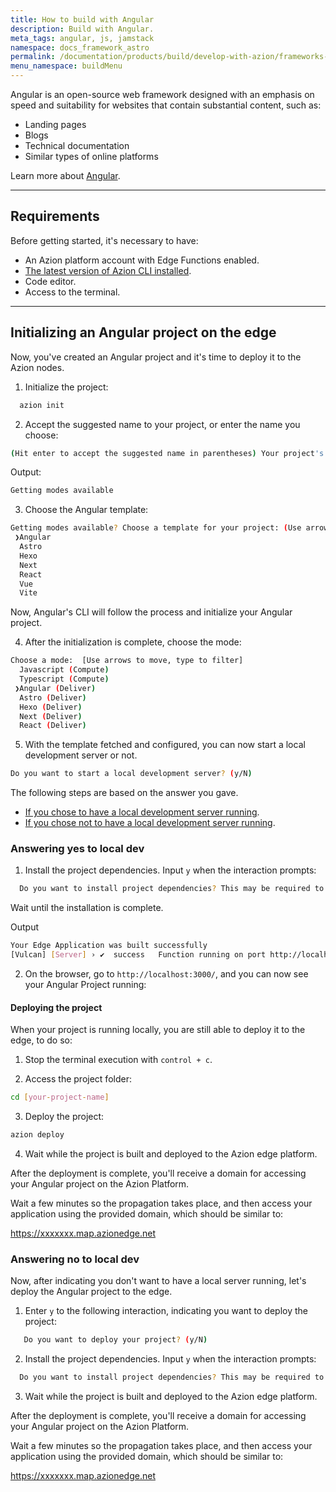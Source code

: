 ```yaml
---
title: How to build with Angular
description: Build with Angular.
meta_tags: angular, js, jamstack
namespace: docs_framework_astro
permalink: /documentation/products/build/develop-with-azion/frameworks-specific/angular/
menu_namespace: buildMenu
---
```


Angular is an open-source web framework designed with an emphasis on speed and suitability for websites that contain substantial content, such as:

- Landing pages
- Blogs
- Technical documentation
- Similar types of online platforms

Learn more about [Angular](https://angular.io/docs).

---

## Requirements

Before getting started, it's necessary to have:

- An Azion platform account with Edge Functions enabled.
- [The latest version of Azion CLI installed](/en/documentation/products/cli/overview/).
- Code editor.
- Access to the terminal.

---

## Initializing an Angular project on the edge

Now, you've created an Angular project and it's time to deploy it to the Azion nodes.

1. Initialize the project:

```sh 
  azion init
```

2. Accept the suggested name to your project, or enter the name you choose:

```sh 
(Hit enter to accept the suggested name in parentheses) Your project's name:  (dynamic_caligari)
```

Output: 

```sh
Getting modes available
```

3. Choose the Angular template: 

```sh 
Getting modes available? Choose a template for your project: (Use arrow keys)
 ❯Angular 
  Astro 
  Hexo 
  Next 
  React 
  Vue 
  Vite 
```

Now, Angular's CLI will follow the process and initialize your Angular project.

4. After the initialization is complete, choose the mode:

```sh 
Choose a mode:  [Use arrows to move, type to filter]
  Javascript (Compute)
  Typescript (Compute)
 ❯Angular (Deliver)
  Astro (Deliver)
  Hexo (Deliver)
  Next (Deliver)
  React (Deliver)
```

5. With the template fetched and configured, you can now start a local development server or not.

```sh 
Do you want to start a local development server? (y/N) 
```

The following steps are based on the answer you gave. 

- [If you chose to have a local development server running]().
- [If you chose not to have a local development server running]().

### Answering yes to local dev


1. Install the project dependencies. Input `y` when the interaction prompts:

```sh 
  Do you want to install project dependencies? This may be required to start local development server (y/N)
```

Wait until the installation is complete.

Output

```sh
Your Edge Application was built successfully
[Vulcan] [Server] › ✔  success   Function running on port http://localhost:3000/
```

2. On the browser, go to `http://localhost:3000/`, and you can now see your Angular Project running: 

#### Deploying the project

When your project is running locally, you are still able to deploy it to the edge, to do so: 

1. Stop the terminal execution with `control + c`. 

2. Access the project folder:

```sh
cd [your-project-name] 
```

3. Deploy the project: 

```sh
azion deploy
```

4. Wait while the project is built and deployed to the Azion edge platform.


After the deployment is complete, you'll receive a domain for accessing your Angular project on the Azion Platform.

Wait a few minutes so the propagation takes place, and then access your application using the provided domain, which should be similar to:

https://xxxxxxx.map.azionedge.net


### Answering no to local dev

Now, after indicating you don't want to have a local server running, let's deploy the Angular project to the edge. 

1. Enter `y` to the following interaction, indicating you want to deploy the project:

```sh
   Do you want to deploy your project? (y/N) 
```

2. Install the project dependencies. Input `y` when the interaction prompts:

```sh 
  Do you want to install project dependencies? This may be required to deploy your project (y/N)
```

3. Wait while the project is built and deployed to the Azion edge platform.


After the deployment is complete, you'll receive a domain for accessing your Angular project on the Azion Platform.

Wait a few minutes so the propagation takes place, and then access your application using the provided domain, which should be similar to:

https://xxxxxxx.map.azionedge.net